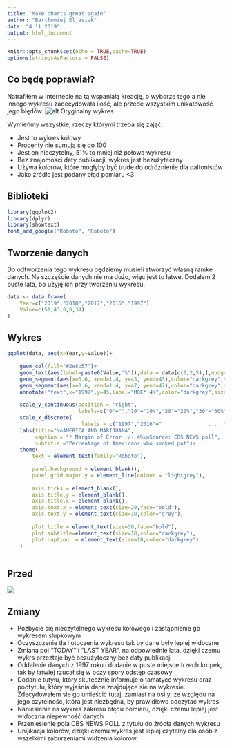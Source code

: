 ```yaml
---
title: "Make charts great again"
author: "Bartłomiej Eljasiak"
date: "4 11 2019"
output: html_document
---
```


```r
knitr::opts_chunk$set(echo = TRUE,cache=TRUE)
options(stringsAsFactors = FALSE)
```

## Co będę poprawiał?
Natrafiłem w internecie na tą wspaniałą kreację, o wyborze tego a nie innego wykresu zadecydowała ilość, ale przede wszystkim unikatowość jego błędów.
![alt Oryginalny wykres](oryginal.jpg)

Wymieńmy wszystkie, rzeczy którymi trzeba się zająć:

* Jest to wykres kołowy
* Procenty nie sumują się do 100
* Jest on nieczytelny, 51% to mniej niż połowa wykresu
* Bez znajomosci daty publikacji, wykres jest bezużyteczny
* Używa kolorów, które mogłyby być trude do odróżnienie dla daltonistów
* Jako źródło jest podany błąd pomiaru <3

## Biblioteki

```r
library(ggplot2)
library(dplyr)
library(showtext)
font_add_google("Roboto", "Roboto") 
```

## Tworzenie danych
Do odtworzenia tego wykresu będziemy musieli stworzyć własną ramke danych.
Na szczęście danych nie ma dużo, więc jest to łatwe. Dodałem 2 puste lata, bo użyję ich przy tworzeniu wykresu.

```r

data <- data.frame(
    Year=c("2019","2018","2017","2016","1997"),
    Value=c(51,43,0,0,34)
)

```


## Wykres



```r

ggplot(data, aes(x=Year,y=Value))+
    
    geom_col(fill="#2e8b57")+
    geom_text(aes(label=paste0(Value,"%")),data = data[c(1,2,5),],nudge_y=1.6,size=6)+
    geom_segment(aes(x=0.6, xend=1.4, y=43, yend=43),color="darkgrey",size=0.75) + 
    geom_segment(aes(x=0.6, xend=1.4, y=47, yend=47),color="darkgrey",size=0.75) + 
    annotate("text",x="1997",y=45,label="MOE* 4%",color="darkgrey",size=4) +
    
    scale_y_continuous(position = "right",
                       labels=c("0"="","10"="10%","20"="20%","30"="30%","40"="40%","50"="50%"))+
    scale_x_discrete(
                        labels = c("1997","2016"="               . . .","2017"="","2018","2019"))+
    labs(title="\nAMERICA AND MARIJUANA",
         caption = "* Margin of Error +/- 4%\nSource: CBS NEWS poll",
         subtitle ="Percentage of Americans who smoked pot")+
    theme(
        text = element_text(family="Roboto"),
        
        panel.background = element_blank(),
        panel.grid.major.y = element_line(colour = "lightgrey"),
        
        axis.ticks = element_blank(),
        axis.title.y = element_blank(),
        axis.title.x = element_blank(),
        axis.text.x = element_text(size=20,face="bold"),
        axis.text.y = element_text(size=10,color="grey"),
        
        plot.title = element_text(size=30,face="bold"),
        plot.subtitle=element_text(size=18,color="darkgrey"),
        plot.caption  = element_text(size=10,color="darkgrey")
    )



```

## Przed 
![](oryginal.jpg)

## Zmiany  

* Pozbycie się nieczytelnego wykresu kołowego i zastąpnienie go wykresem słupkowym
* Oczyszczenie tła i otoczenia wykresu tak by dane były lepiej widoczne
* Zmiana pól "TODAY" i "LAST YEAR", na odpowiednie lata, dzięki czemu wykrs przeztaje być bezużyteczny bez daty publikacji
* Oddalenie danych z 1997 roku i dodanie w puste miejsce trzech kropek, tak by łatwiej rzucał się w oczy spory odstęp czasowy 
* Dodanie tutyłu, który skutecznie informuje o tamatyce wykresu oraz podtytułu, który wyjaśnia dane znajdujące sie na wykresie. Zdecydowałem sie go umieścić tutaj, zamiast na osi y, ze względu na jego czytelność, która jest niezbędna, by prawidłowo odczytać wykres
* Naniesienie na wykres zakresu błędu pomiaru, dzięki czemu lepiej jest widoczna niepewność danych
* Przeniesienie pola CBS NEWS POLL z tytułu do źródła danych wykresu
* Unijikacja kolorów, dzięki czemu wykres jest lepiej czytelny dla osób z wszelkimi zaburzeniami widzenia kolorów

 


